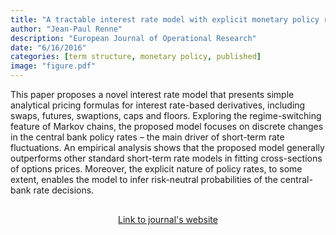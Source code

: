 ```yaml
---
title: "A tractable interest rate model with explicit monetary policy rates"
author: "Jean-Paul Renne"
description: "European Journal of Operational Research"
date: "6/16/2016"
categories: [term structure, monetary policy, published]
image: "figure.pdf"
---
```


<!-- description: "Affine Term Structure Model that provides non-negative yields and is able to accommodate a short-term rate that stays at the zero lower bound (ZLB) for extended periods of time." -->

<!-- subtitle: -->

<!-- image: "figure.jpeg" -->


This paper proposes a novel interest rate model that presents simple analytical pricing formulas for interest rate-based derivatives, including swaps, futures, swaptions, caps and floors. Exploring the regime-switching feature of Markov chains, the proposed model focuses on discrete changes in the central bank policy rates – the main driver of short-term rate fluctuations. An empirical analysis shows that the proposed model generally outperforms other standard short-term rate models in fitting cross-sections of options prices. Moreover, the explicit nature of policy rates, to some extent, enables the model to infer risk-neutral probabilities of the central-bank rate decisions.


```{=html}
<div  style="margin: 30px; text-align: center;">
<a class="btn btn-primary" href="https://www.sciencedirect.com/science/article/pii/S03772217150112363" role="button" target="_blank" style="padding: 5px 5px;">Link to journal's website</a>
</div>
```

<!-- In order to have bibtex in place of R code, add in front matter: -->
<!-- format: -->
<!--   html: -->
<!--     code-fold: true -->
<!--     code-summary: "Bibtex" -->

<!-- ```{r essai, eval=FALSE} -->
<!-- article = { -->
<!--   author = {JPR}, -->
<!--   year=2010 -->
<!-- } -->
<!-- ``` -->
